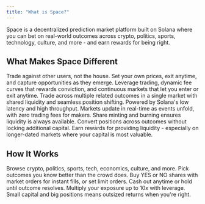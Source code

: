 ```yaml
---
title: "What is Space?"
---
```


Space is a decentralized prediction market platform built on Solana where you can bet on real-world outcomes across crypto, politics, sports, technology, culture, and more - and earn rewards for being right.

## What Makes Space Different

<CardGroup cols={2}>
  <Card title="True Price Discovery" icon="bullseye" iconType="solid" color="#2CAEDD">
    Trade against other users, not the house. Set your own prices, exit anytime, and capture opportunities as they emerge.
  </Card>
  <Card title="Advanced Tools" icon="wrench" iconType="solid" color="#2CAEDD">
    Leverage trading, dynamic fee curves that rewards conviction, and continuous markets that let you enter or exit anytime.
  </Card>
  <Card title="Multi-Outcome Markets" icon="chart-bar" iconType="solid" color="#2CAEDD">
    Trade across multiple related outcomes in a single market with shared liquidity and seamless position shifting.
  </Card>
  <Card title="Built for Speed" icon="bolt" iconType="solid" color="#2CAEDD">
    Powered by Solana's low latency and high throughput. Markets update in real-time as events unfold, with zero trading fees for makers.
  </Card>
  <Card title="Capital Efficient" icon="coins" iconType="solid" color="#2CAEDD">
    Share minting and burning ensures liquidity is always available. Convert positions across outcomes without locking additional capital.
  </Card>
  <Card title="Earn Rewards" icon="gem" iconType="solid" color="#2CAEDD">
    Earn rewards for providing liquidity - especially on longer-dated markets where your capital is most valuable.
  </Card>
</CardGroup>

## How It Works

<Steps>
  <Step title="Choose a Market" titleSize="h3">
    Browse crypto, politics, sports, tech, economics, culture, and more. Pick outcomes you know better than the crowd does.
  </Step>
  <Step title="Build Your Position" titleSize="h3">
    Buy YES or NO shares with market orders for instant fills, or set limit orders. Cash out anytime or hold until outcome resolves.
  </Step>
  <Step title="Multiply Your Returns" titleSize="h3">
    Multiply your exposure up to 10x with leverage. Small capital and big positions means outsized returns when you're right.
  </Step>
</Steps>